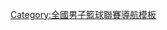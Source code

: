 {{Navbox
| name = 全国男子篮球联赛
| title = '''NBL [[全国男子篮球联赛]]'''

|group1 = 参赛球队
|list1 = [[安徽文一篮球俱乐部|安徽文一]] · [[北京国安雄鹿篮球俱乐部|北京国安雄鹿]] · [[重庆三海兰陵篮球俱乐部|重庆三海兰陵]] · [[广西威壮篮球俱乐部|广西威壮]] · [[贵州森航篮球俱乐部|贵州古雾堂茶]] · [[佛山市功夫小子篮球俱乐部|佛山市功夫小子]] · [[河北翔蓝篮球俱乐部|河北翔蓝]] · [[河南赊店老酒男子篮球俱乐部|河南赊店老酒]] · [[湖南金健米业籃球俱樂部|湖南金健米业]] · [[安徽江淮闪电篮球俱乐部莆田兴发篮球队|安徽江淮闪电]] · [[江苏国立雄狮篮球俱乐部|江苏国立]] · [[拉萨净土篮球俱乐部|拉萨净土]] · [[洛阳中赫篮球俱乐部|洛阳中赫]] · [[陕西信达篮球俱乐部|陕西信达]] ·[[武漢當代篮球俱乐部|武漢當代]]

|group2 = 离开球队
|list2 = 
{{Navbox subgroup
|group1 = 加入CBA
|list1 = <div>[[山西汾酒猛龙篮球俱乐部|山西宇晋]] · [[云南红河奔牛篮球俱乐部|云南红河]] · [[浙江广厦猛狮篮球俱乐部|浙江广厦]] · [[东莞烈豹篮球俱乐部|东莞新世纪]] · [[青岛国信双星雄鹰篮球俱乐部|青岛双星]] · [[天津荣钢金狮篮球俱乐部|天津荣钢]] · [[四川金强蓝鲸篮球俱乐部|四川金强]] · [[江苏同曦大圣篮球俱乐部|江苏同曦]] · [[北京控股翱龙篮球俱乐部|重庆翱龙]]</div>
|group2 = 已退出
|list2 = <div>[[重庆市篮球队|重庆]] · [[吉林澳华职业篮球俱乐部|吉林澳华]] · [[大连鸿安篮球俱乐部|大连鸿安]] · [[新胜威篮球俱乐部|深圳新胜威]] · [[广东凤铝铝业男子篮球俱乐部|广东凤铝]]  · [[安徽九方篮球俱乐部|安徽九方]] · [[宁夏哈纳斯篮球俱乐部|宁夏哈纳斯]] · [[鞍山西洋篮球俱乐部|鞍山西洋]] · [[沈阳东进篮球俱乐部|沈阳东进]] · [[杭州永通篮球俱乐部|杭州永通]] · [[辽宁三沟篮球俱乐部|辽宁三沟]] · [[湖北卓安篮球俱乐部|湖北卓安]] · [[山西圣奥篮球俱乐部|山西圣奥]] · [[广州六穗篮球俱乐部|广州六穗]] · [[河北清泉篮球俱乐部|河北清泉]] · [[威海新力篮球俱乐部|威海新力]] · [[湖南柏宁篮球俱乐部|湖南长沙银行]] · [[黑龙江丰绅篮球俱乐部|黑龙江丰绅]] · [[江西鑫业篮球俱乐部|江西鑫业]] · [[湖北马可波罗职业篮球俱乐部|湖北马可波罗]] · [[东部陆军篮球俱乐部|东部陆军]]</div>
}}

| group4 = 联赛赛季
| list4 = 
{{navbox subgroup
|group1 = CBL时期
|list1 = [[2004年中国篮球联赛|2004]] · [[2005年中国篮球联赛|2005]]
|group2 = NBL时期
|list2 = [[2006年NBL联赛|2006]] · [[2007年NBL联赛|2007]] · [[2008年NBL联赛|2008]] · [[2009年NBL联赛|2009]] · [[2010年NBL联赛|2010]] · [[2011年NBL联赛|2011]] · [[2012年NBL联赛|2012]] · [[2013年NBL联赛|2013]] · [[2014年NBL联赛|2014]] · [[2015年NBL联赛|2015]] · [[2016年NBL联赛|2016]] · [[2017年NBL联赛|2017]] · [[2018年NBL联赛|2018]]
}}

|group5 = 全明星赛
|list5 = [[2016年NBL联赛全明星赛|2016]]
}}
<noinclude>
[[Category:全國男子籃球聯賽導航模板]]
</noinclude>